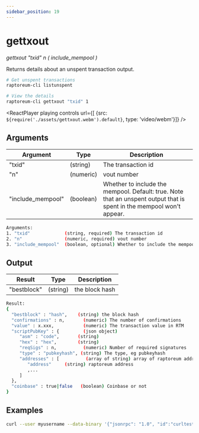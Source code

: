 ```yaml
---
sidebar_position: 19
---
```


# gettxout

*gettxout "txid" n ( include_mempool )*

Returns details about an unspent transaction output.

```bash
# Get unspent transactions
raptoreum-cli listunspent 

# View the details
raptoreum-cli gettxout "txid" 1
```

<ReactPlayer playing controls url={[
    {src: `${require('./assets/gettxout.webm').default}`, type: 'video/webm'}]} />


## Arguments

| Argument | Type | Description |
|--|--|--|
| "txid" | (string) | The transaction id |
| "n" | (numeric) | vout number |
| "include_mempool" | (boolean) | Whether to include the mempool. Default: true.     Note that an unspent output that is spent in the mempool won't appear. |

```bash
Arguments:
1. "txid"             (string, required) The transaction id
2. "n"                (numeric, required) vout number
3. "include_mempool"  (boolean, optional) Whether to include the mempool. Default: true.     Note that an unspent output that is spent in the mempool won't appear.
```

## Output

| Result | Type | Description |
|--|--|--|
| "bestblock" | (string) | the block hash |

```bash
Result:
{
  "bestblock" : "hash",    (string) the block hash
  "confirmations" : n,       (numeric) The number of confirmations
  "value" : x.xxx,           (numeric) The transaction value in RTM
  "scriptPubKey" : {         (json object)
     "asm" : "code",       (string) 
     "hex" : "hex",        (string) 
     "reqSigs" : n,          (numeric) Number of required signatures
     "type" : "pubkeyhash", (string) The type, eg pubkeyhash
     "addresses" : [          (array of string) array of raptoreum addresses
        "address"     (string) raptoreum address
        ,...
     ]
  },
  "coinbase" : true|false   (boolean) Coinbase or not
}
```


## Examples

```bash
curl --user myusername --data-binary '{"jsonrpc": "1.0", "id":"curltest", "method": "gettxout", "params": ["txid", 1] }' -H 'content-type: text/plain;' http://127.0.0.1:9998/
```
